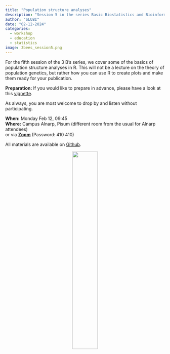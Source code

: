 ```yaml
---
title: "Population structure analyses"
description: "Session 5 in the series Basic Biostatistics and Bioinformatics"
author: "SLUBI"
date: "02-12-2024"
categories:
  - workshop
  - education
  - statistics
image: 3bees_session5.png
---
```


For the fifth session of the 3 B’s series, we cover some of the basics of population structure analyses in R. This will not be a lecture on the theory of population genetics, but rather how you can use R to create plots and make them ready for your publication.
 
**Preparation:** If you would like to prepare in advance, please have a look at this [vignette](http://127.0.0.1:19308/library/LEA/doc/LEA.R).
 
As always, you are most welcome to drop by and listen without participating.
 
**When:** Monday Feb 12, 09:45 \
**Where:** Campus Alnarp, Pisum (different room from the usual for Alnarp attendees)\
or via **[Zoom](https://slu-se.zoom.us/j/69486568642)** (Password: 410 410)

All materials are available on [Github](https://github.com/SLUBioinformaticsInfrastructure/Three_Bees_Workshop_Series).

<center>
![](../../../images/3bees_fulltext_ampersand2.png){.class width=40%}